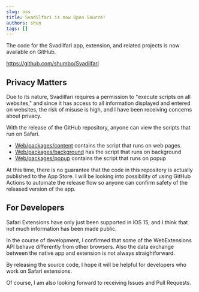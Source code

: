 ```yaml
---
slug: oss
title: Svadilfari is now Open Source!
authors: shun
tags: []
---
```


The code for the Svadilfari app, extension, and related projects is now available on GitHub.

https://github.com/shumbo/Svadilfari

<!--truncate-->

## Privacy Matters

Due to its nature, Svadilfari requires a permission to "execute scripts on all websites," and since it has access to all information displayed and entered on websites, the risk of misuse is high, and I have been receiving concerns about privacy.

With the release of the GitHub repository, anyone can view the scripts that run on Safari.

- [Web/packages/content](https://github.com/shumbo/Svadilfari/tree/main/Web/packages/content) contains the script that runs on web pages.
- [Web/packages/background](https://github.com/shumbo/Svadilfari/tree/main/Web/packages/background) has the script that runs on background
- [Web/packages/popup](https://github.com/shumbo/Svadilfari/tree/main/Web/packages/popup) contains the script that runs on popup

At this time, there is no guarantee that the code in this repository is actually published to the App Store. I will be looking into possibility of using GitHub Actions to automate the release flow so anyone can confirm safety of the released version of the app.

## For Developers

Safari Extensions have only just been supported in iOS 15, and I think that not much information has been made public.

In the course of development, I confirmed that some of the WebExtensions API behave differently from other browsers. Also the data exchange between the native app and extension is not always straightforward.

By releasing the source code, I hope it will be helpful for developers who work on Safari extensions.

Of course, I am also looking forward to receiving Issues and Pull Requests.
